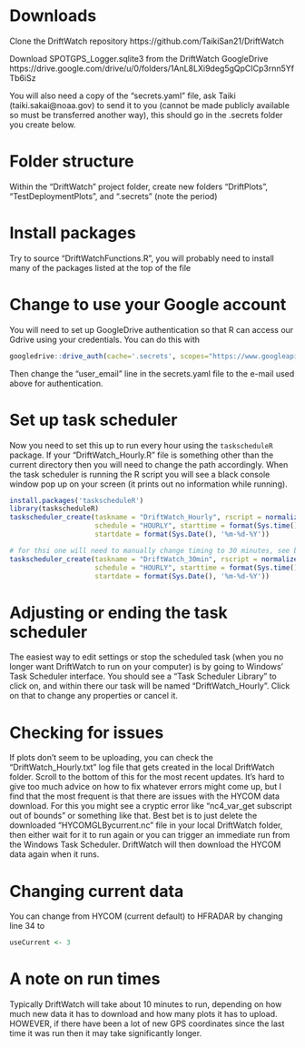 # Downloads

Clone the DriftWatch repository https://github.com/TaikiSan21/DriftWatch

Download SPOTGPS_Logger.sqlite3 from the DriftWatch GoogleDrive
https://drive.google.com/drive/u/0/folders/1AnL8LXi9deg5gQpCICp3rnn5YfTb6iSz

You will also need a copy of the "secrets.yaml" file, ask Taiki (taiki.sakai@noaa.gov)
to send it to you (cannot be made publicly available so must be transferred another way),
this should go in the .secrets folder you create below.

# Folder structure
Within the "DriftWatch" project folder, create new folders "DriftPlots",
"TestDeploymentPlots", and ".secrets" (note the period)

# Install packages

Try to source "DriftWatchFunctions.R", you will probably need to install many of the packages
listed at the top of the file

# Change to use your Google account

You will need to set up GoogleDrive authentication so that R
can access our Gdrive using your credentials. You can do this with

```r
googledrive::drive_auth(cache='.secrets', scopes="https://www.googleapis.com/auth/drive")
```
Then change the "user_email" line in the secrets.yaml file to the e-mail used above for
authentication.

# Set up task scheduler

Now you need to set this up to run every hour using the `taskscheduleR` package. If your
"DriftWatch_Hourly.R" file is something other than the current directory then you will need
to change the path accordingly. When the task scheduler is running the R script you will see
a black console window pop up on your screen (it prints out no information while running).

```r
install.packages('taskscheduleR')
library(taskscheduleR)
taskscheduler_create(taskname = "DriftWatch_Hourly", rscript = normalizePath('DriftWatch_Hourly.R'), 
                     schedule = "HOURLY", starttime = format(Sys.time() + 620, "%H:%M"),
                     startdate = format(Sys.Date(), '%m-%d-%Y'))

# for thsi one will need to manually change timing to 30 minutes, see below comment on adjusting
taskscheduler_create(taskname = "DriftWatch_30min", rscript = normalizePath('DriftWatch_30min.R'), 
                     schedule = "HOURLY", starttime = format(Sys.time() + 62, "%H:%M"),
                     startdate = format(Sys.Date(), '%m-%d-%Y'))


```

# Adjusting or ending the task scheduler

The easiest way to edit settings or stop the scheduled task (when you no longer want DriftWatch to
run on your computer) is by going to Windows' Task Scheduler interface. You should see a "Task Scheduler Library"
to click on, and within there our task will be named "DriftWatch_Hourly". Click on that to change any properties
or cancel it.

# Checking for issues

If plots don't seem to be uploading, you can check the "DriftWatch_Hourly.txt" log file that gets created in the
local DriftWatch folder. Scroll to the bottom of this for the most recent updates. It's hard to give 
too much advice on how to fix whatever errors might come up, but I find that the most frequent is that there are
issues with the HYCOM data download. For this you might see a cryptic error like "nc4_var_get subscript out of bounds"
or something like that. Best bet is to just delete the downloaded "HYCOMGLBycurrent.nc" file in your local DriftWatch folder,
then either wait for it to run again or you can trigger an immediate run from the Windows Task Scheduler. DriftWatch will then
download the HYCOM data again when it runs.

# Changing current data

You can change from HYCOM (current default) to HFRADAR by changing line 34 to

```r
useCurrent <- 3
```

# A note on run times

Typically DriftWatch will take about 10 minutes to run, depending on how much new data it has to
download and how many plots it has to upload. HOWEVER, if there have been a lot of new GPS coordinates
since the last time it was run then it may take significantly longer.